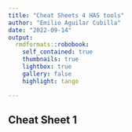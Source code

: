 ```yaml
---
title: "Cheat Sheets 4 HAS tools"
author: "Emilio Aguilar Cubilla"
date: "2022-09-14"
output:    
  rmdformats::robobook:
    self_contained: true
    thumbnails: true
    lightbox: true
    gallery: false
    highlight: tango

---
```


## Cheat Sheet 1

